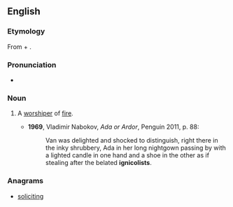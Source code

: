 ==English==

===Etymology===
From {{etyl|la}} {{term|ignis||fire}} + {{term|colere||to worship}} {{suffix||ist}}.

===Pronunciation===
*{{a|UK}} {{IPA|/ɪɡˈnɪkəlɪst/}}

===Noun===
{{en-noun}}

# {{rare}} A [[worshiper]] of [[fire]].
#*'''1969''', Vladimir Nabokov, ''Ada or Ardor'', Penguin 2011, p. 88:
#*:Van was delighted and shocked to distinguish, right there in the inky shrubbery, Ada in her long nightgown passing by with a lighted candle in one hand and a shoe in the other as if stealing after the belated '''ignicolists'''.

===Anagrams===
* [[soliciting#English|soliciting]]
